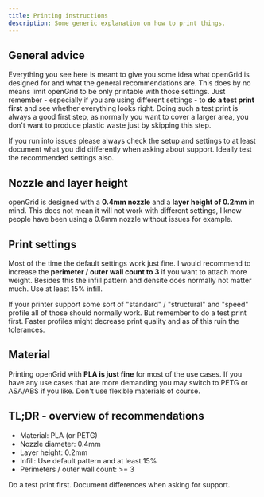 ```yaml
---
title: Printing instructions
description: Some generic explanation on how to print things.
---
```


## General advice

Everything you see here is meant to give you some idea what openGrid is designed for and what the general
recommendations are. This does by no means limit openGrid to be only printable with those settings. Just
remember - especially if you are using different settings - to **do a test print first** and see whether everything
looks right. Doing such a test print is always a good first step, as normally you want to cover a larger area,
you don't want to produce plastic waste just by skipping this step.

If you run into issues please always check the setup and settings to at least document what you did differently
when asking about support. Ideally test the recommended settings also.

## Nozzle and layer height

openGrid is designed with a **0.4mm nozzle** and a **layer height of 0.2mm** in mind. This does not mean it will not work
with different settings, I know people have been using a 0.6mm nozzle without issues for example.

## Print settings

Most of the time the default settings work just fine. I would recommend to increase the **perimeter / outer wall count to 3**
if you want to attach more weight. Besides this the infill pattern and densite does normally not matter much. Use at least
15% infill.

If your printer support some sort of "standard" / "structural" and "speed" profile all of those should normally work.
But remember to do a test print first. Faster profiles might decrease print quality and as of this ruin the tolerances.

## Material

Printing openGrid with **PLA is just fine** for most of the use cases. If you have any use cases that are more demanding
you may switch to PETG or ASA/ABS if you like. Don't use flexible materials of course.

## TL;DR - overview of recommendations

* Material: PLA (or PETG)
* Nozzle diameter: 0.4mm
* Layer height: 0.2mm
* Infill: Use default pattern and at least 15%
* Perimeters / outer wall count: >= 3

Do a test print first. Document differences when asking for support.
